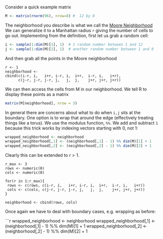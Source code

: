 

Consider a quick example matrix

```r
M <- matrix(rnorm(96), nrow=8) #  12 by 8 

```

The neighborhood you describe is what we call the [Moore Neighborhood]()  We can generalize it to a Manhattan radius `r` giving the number of cells to go out.  Implementing from the definition, first let us grab a random cell:



```r
i <- sample(1:dim(M)[1], 1)  # 1 random number between 1 and 12
j <- sample(1:dim(M)[2], 1)  # another random number between 1 and 8
```

And then grab all the points in the Moore neighborhood 

```
r <- 1
neighborhood <- 
cbind(c(i-r, i,   i+r, i-r, i,  i+r,  i-r, i,   i+r),
      c(j-r, j-r, j-r, j,   j,  j,    j+r, j+r, j+r))
```

We can then access the cells from M in our neighborhood.  We tell R to display these points as a matrix 

```r
matrix(M[neighborhood], nrow = 3)
```

 In general there are concerns about what to do when `i,j` sits at the boundary.  One option is to wrap that around the edge (effectively treating things like a torus).  We use the modulus function, `%%`.  We add and subtract `1` because this trick works by indexing vectors starting with 0, not 1:

```r
wrapped_neighborhood <- neighborhood
wrapped_neighborhood[,1] <- (neighborhood[,1] - 1) %% dim(M)[1] + 1
wrapped_neighborhood[,2] <- (neighborhood[,2] - 1) %% dim(M)[2] + 1
```


Clearly this can be extended to $r > 1$. 

```
r_max <- 3
rows <- numeric(0)
cols <- numeric(0)

for(r in 1:r_max){
 rows <- c(rows, c(i-r, i,   i+r, i-r, i,  i+r,  i-r, i,   i+r))
 cols <- c(cols, c(j-r, j-r, j-r, j,   j,  j,    j+r, j+r, j+r))
} 

neighborhood <- cbind(rows, cols)
```

Once again we have to deal with boundary cases, e.g. wrapping as before:  

```r
wrapped_neighborhood <- neighborhood
wrapped_neighborhood[,1] <- (neighborhood[,1] - 1) %% dim(M)[1] + 1
wrapped_neighborhood[,2] <- (neighborhood[,2] - 1) %% dim(M)[2] + 1





